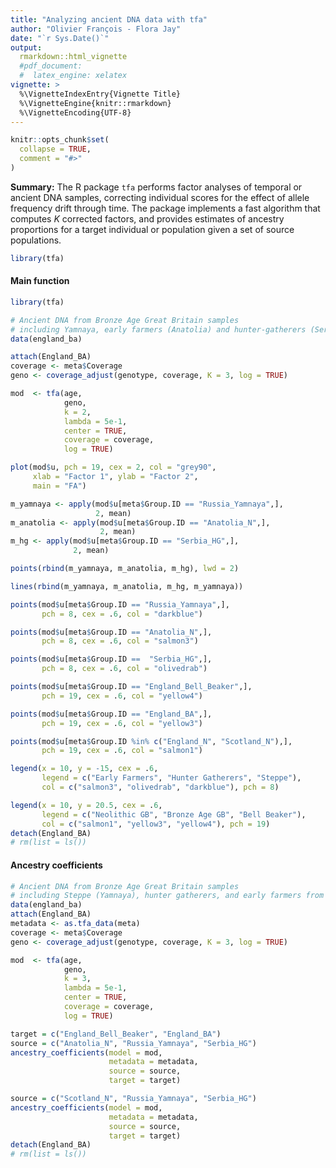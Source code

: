 ```yaml
---
title: "Analyzing ancient DNA data with tfa" 
author: "Olivier François - Flora Jay" 
date: "`r Sys.Date()`" 
output: 
  rmarkdown::html_vignette
  #pdf_document:
  #  latex_engine: xelatex
vignette: >
  %\VignetteIndexEntry{Vignette Title}
  %\VignetteEngine{knitr::rmarkdown}
  %\VignetteEncoding{UTF-8}
---
```


```r
knitr::opts_chunk$set(
  collapse = TRUE,
  comment = "#>"
)
```

**Summary:** The R package `tfa` performs factor analyses of temporal or ancient DNA samples, correcting individual scores for the effect of allele frequency drift through time. The package implements a fast algorithm that computes $K$ corrected factors, and provides estimates of ancestry proportions for a target individual or population given a  set of source populations.


```r
library(tfa)
```


#### Main function 

```r
library(tfa)

# Ancient DNA from Bronze Age Great Britain samples
# including Yamnaya, early farmers (Anatolia) and hunter-gatherers (Serbia)
data(england_ba)

attach(England_BA)
coverage <- meta$Coverage
geno <- coverage_adjust(genotype, coverage, K = 3, log = TRUE)

mod  <- tfa(age,
            geno,
            k = 2,
            lambda = 5e-1,
            center = TRUE,
            coverage = coverage,
            log = TRUE)

plot(mod$u, pch = 19, cex = 2, col = "grey90",
     xlab = "Factor 1", ylab = "Factor 2",
     main = "FA")

m_yamnaya <- apply(mod$u[meta$Group.ID == "Russia_Yamnaya",],
                   2, mean)
m_anatolia <- apply(mod$u[meta$Group.ID == "Anatolia_N",],
                    2, mean)
m_hg <- apply(mod$u[meta$Group.ID == "Serbia_HG",],
              2, mean)

points(rbind(m_yamnaya, m_anatolia, m_hg), lwd = 2)

lines(rbind(m_yamnaya, m_anatolia, m_hg, m_yamnaya))

points(mod$u[meta$Group.ID == "Russia_Yamnaya",],
       pch = 8, cex = .6, col = "darkblue")

points(mod$u[meta$Group.ID == "Anatolia_N",],
       pch = 8, cex = .6, col = "salmon3")

points(mod$u[meta$Group.ID ==  "Serbia_HG",],
       pch = 8, cex = .6, col = "olivedrab")

points(mod$u[meta$Group.ID == "England_Bell_Beaker",],
       pch = 19, cex = .6, col = "yellow4")

points(mod$u[meta$Group.ID == "England_BA",],
       pch = 19, cex = .6, col = "yellow3")

points(mod$u[meta$Group.ID %in% c("England_N", "Scotland_N"),],
       pch = 19, cex = .6, col = "salmon1")

legend(x = 10, y = -15, cex = .6,
       legend = c("Early Farmers", "Hunter Gatherers", "Steppe"),
       col = c("salmon3", "olivedrab", "darkblue"), pch = 8)

legend(x = 10, y = 20.5, cex = .6,
       legend = c("Neolithic GB", "Bronze Age GB", "Bell Beaker"),
       col = c("salmon1", "yellow3", "yellow4"), pch = 19)
detach(England_BA)
# rm(list = ls())
```


#### Ancestry coefficients

```r
# Ancient DNA from Bronze Age Great Britain samples
# including Steppe (Yamnaya), hunter gatherers, and early farmers from Anatolia
data(england_ba)
attach(England_BA)
metadata <- as.tfa_data(meta)
coverage <- meta$Coverage
geno <- coverage_adjust(genotype, coverage, K = 3, log = TRUE)

mod  <- tfa(age,
            geno,
            k = 3,
            lambda = 5e-1,
            center = TRUE,
            coverage = coverage,
            log = TRUE)

target = c("England_Bell_Beaker", "England_BA")
source = c("Anatolia_N", "Russia_Yamnaya", "Serbia_HG")
ancestry_coefficients(model = mod,
                      metadata = metadata,
                      source = source,
                      target = target)

source = c("Scotland_N", "Russia_Yamnaya", "Serbia_HG")
ancestry_coefficients(model = mod,
                      metadata = metadata,
                      source = source,
                      target = target)
detach(England_BA)
# rm(list = ls())
```



